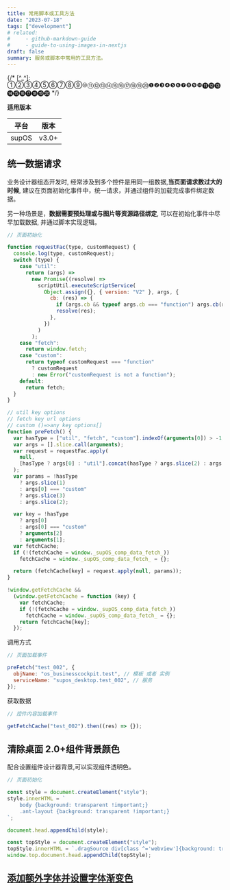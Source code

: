 ```yaml
---
title: 常用脚本或工具方法
date: "2023-07-18"
tags: ["development"]
# related:
#     - github-markdown-guide
#     - guide-to-using-images-in-nextjs
draft: false
summary: 服务或脚本中常用的工具方法。
---
```


{/* [^_^]: ①②③④⑤⑥⑦⑧⑨⑩⑪⑫⑬⑭⑮⑯⑰⑱⑲⑳❶❷❸❹❺❻❼❽❾❿⓫⓬⓭⓮⓯⓰⓱⓲⓳⓴ */}

**适用版本**

| 平台  | 版本  |
| ----- | ----- |
| supOS | v3.0+ |

## 统一数据请求<a style="" name="unified_data_fetch"></a>

业务设计器组态开发时, 经常涉及到多个控件是用同一组数据,**当页面请求数过大的时候**, 建议在页面初始化事件中，统一请求，并通过组件的加载完成事件绑定数据。

另一种场景是，**数据需要预处理或与图片等资源路径绑定**, 可以在初始化事件中尽早加载数据, 并通过脚本实现逻辑。

```js
// 页面初始化

function requestFac(type, customRequest) {
  console.log(type, customRequest);
  switch (type) {
    case "util":
      return (args) =>
        new Promise((resolve) =>
          scriptUtil.executeScriptService(
            Object.assign({}, { version: "V2" }, args, {
              cb: (res) => {
                if (args.cb && typeof args.cb === "function") args.cb(res);
                resolve(res);
              },
            })
          )
        );
    case "fetch":
      return window.fetch;
    case "custom":
      return typeof customRequest === "function"
        ? customRequest
        : new Error("customRequest is not a function");
    default:
      return fetch;
  }
}

// util key options
// fetch key url options
// custom ()=>any key options[]
function preFetch() {
  var hasType = ["util", "fetch", "custom"].indexOf(arguments[0]) > -1;
  var args = [].slice.call(arguments);
  var request = requestFac.apply(
    null,
    [hasType ? args[0] : "util"].concat(hasType ? args.slice(2) : args.slice(1))
  );
  var params = !hasType
    ? args.slice(1)
    : args[0] === "custom"
    ? args.slice(3)
    : args.slice(2);

  var key = !hasType
    ? args[0]
    : args[0] === "custom"
    ? arguments[2]
    : arguments[1];
  var fetchCache;
  if (!(fetchCache = window._supOS_comp_data_fetch_))
    fetchCache = window._supOS_comp_data_fetch_ = {};

  return (fetchCache[key] = request.apply(null, params));
}

!window.getFetchCache &&
  (window.getFetchCache = function (key) {
    var fetchCache;
    if (!(fetchCache = window._supOS_comp_data_fetch_))
      fetchCache = window._supOS_comp_data_fetch_ = {};
    return fetchCache[key];
  });
```

调用方式

```js
// 页面加载事件

preFetch("test_002", {
  objName: "os_businesscockpit.test", // 模板 或者 实例
  serviceName: "supos_desktop.test_002", // 服务
});
```

获取数据

```js
// 控件内容加载事件

getFetchCache("test_002").then((res) => {});
```

## 清除桌面 2.0+组件背景颜色

配合设置组件设计器背景,可以实现组件透明色。

```js
// 页面初始化

const style = document.createElement("style");
style.innerHTML = `
    body {background: transparent !important;}
    .ant-layout {background: transparent !important;}
`;

document.head.appendChild(style);

const topStyle = document.createElement("style");
topStyle.innerHTML = `.dragSource div[class ^='webview']{background: transparent !important}`;
window.top.document.head.appendChild(topStyle);
```

## [添加额外字体并设置字体渐变色](/blog/custom-font-style)